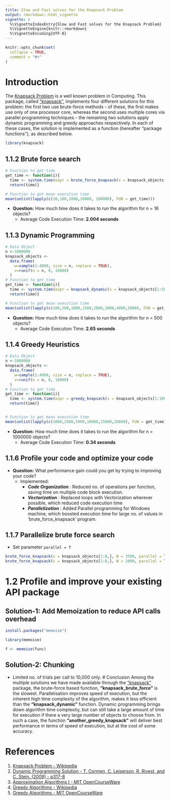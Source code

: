 ```yaml
---
title: Slow and Fast solves for the Knapsack Problem
output: rmarkdown::html_vignette
vignette: >
  %\VignetteIndexEntry{Slow and Fast solves for the Knapsack Problem}
  %\VignetteEngine{knitr::rmarkdown}
  %\VignetteEncoding{UTF-8}
---
```


```r
knitr::opts_chunk$set(
  collapse = TRUE,
  comment = "#>"
)
```
# Introduction
The [Knapsack Problem](https://en.wikipedia.org/wiki/Knapsack_problem)  is a well known problem in Computing. This package, called ["knapsack"](https://github.com/rojanka/knapsack), implements four different solutions for this problem: the first two use brute-force methods - of these, the first makes use only of one processor core, whereas the second uses multiple cores via parallel programming techniques - the remaining two solutions apply dynamic programming and greedy approaches respectively. In each of these cases, the solution is implemented as a function (hereafter "package functions"), as described below.

```r
library(knapsack)
```

## 1.1.2 Brute force search

```r
# Function to get time
get_time <- function(i){
  time <- system.time(expr = brute_force_knapsack(x = knapsack_objects[1:12,], W=i))[3]
  return(time)}

# Function to get mean execution time
mean(unlist(lapply(c(10,100,1000,10000, 100000), FUN = get_time)))
```

- **Question:** How much time does it takes to run the algorithm for n = 16 objects?
  - Average Code Execution Time: **2.004 seconds**
  
## 1.1.3 Dynamic Programming

```r
# Data Object
n <-1000000
knapsack_objects <-
  data.frame(
    w=sample(1:4000, size = n, replace = TRUE),
    v=runif(n = n, 0, 10000)
  )
# Function to get time
get_time <- function(i){
  time <- system.time(expr = knapsack_dynamic(x = knapsack_objects[1:500,], W=i))[3]
  return(time)}

# Function to get mean execution time
mean(unlist(lapply(c(100,500,1000,1500,2000,3000,4000,5000), FUN = get_time)))
```

- **Question:** How much time does it takes to run the algorithm for n = 500 objects?
  - Average Code Execution Time: **2.65 seconds**

## 1.1.4 Greedy Heuristics

```r
# Data Object
n <-1000000
knapsack_objects <-
  data.frame(
    w=sample(1:4000, size = n, replace = TRUE),
    v=runif(n = n, 0, 10000)
  )
# Function to get time
get_time <- function(i){
  time <- system.time(expr = greedy_knapsack(x = knapsack_objects[1:1000000,], W=i))[3]
  return(time)}


# Function to get mean execution time
mean(unlist(lapply(c(1000,2500,5000,10000,15000,20000), FUN = get_time)))
```

- **Question:** How much time does it takes to run the algorithm for n = 1000000 objects?
  - Average Code Execution Time: **0.34 seconds**
  
## 1.1.6 Profile your code and optimize your code

- **Question:** What performance gain could you get by trying to improving your code?
  - Implemented:
    - **_Code Organization_** : Reduced no. of operations per function, saving time on multiple code block execution.
    - **_Vectorization_** : Replaced loops with Vectorization wherever possible, which reduced code execution time
    - **_Parallelization_** : Added Parallel programming for Windows machine, which boosted execution time for large no. of values in 'brute_force_knapsack' program.
    
## 1.1.7 Parallelize brute force search

- Set parameter `parallel = T` 

```r
brute_force_knapsack(x = knapsack_objects[1:8,], W = 3500, parallel = T)
brute_force_knapsack(x = knapsack_objects[1:8,], W = 2000, parallel = T)
```

# 1.2 Profile and improve your existing API package

## Solution-1: Add Memoization to reduce API calls overhead

```r
install.packages("memoise")

library(memoise)

f <- memoise(func)
```
## Solution-2: Chunking

- Limited no. of trials per call to 10,000 only.
# Conclusion
Among the multiple solutions we have made available through the ["knapsack"](https://github.com/rojanka/knapsack) package, the brute-force based function, __"knapsack_brute_force"__ is the slowest. Parallelisation improves speed of execution, but the inherent high time complexity of the algorithm, makes it less efficient than the __"knapsack_dynamic"__ function. Dynamic programming brings down algorithm time complexity, but can still take a large amount of time for execution if there a very large number of objects to choose from. In such a case, the function __"another_greedy_knapsack"__ will deliver best performance in terms of speed of execution, but at the cost of some accuracy.

# References
1. [Knapsack Problem - Wikipedia](https://en.wikipedia.org/wiki/Knapsack_problem)
1. [Dynamic Programming Solution - T. Cormen, C. Leiserson, R. Rivest, and C. Stein. (2009) - p317-8](http://mitp-content-server.mit.edu:18180/books/content/sectbyfn?collid=books_pres_0&id=8030&fn=Intro_to_Algo_Selected_Solutions.pdf)
1. [Approximation Algorithms I - MIT OpenCourseWare](https://ocw.mit.edu/courses/sloan-school-of-management/15-083j-integer-programming-and-combinatorial-optimization-fall-2009/lecture-notes/MIT15_083JF09_lec21.pdf)
1. [Greedy Algorithms - Wikipedia](https://en.wikipedia.org/wiki/Greedy_algorithm)
1. [Greedy Algorithms - MIT OpenCourseWare](https://ocw.mit.edu/courses/civil-and-environmental-engineering/1-204-computer-algorithms-in-systems-engineering-spring-2010/lecture-notes/MIT1_204S10_lec10.pdf)
